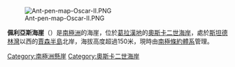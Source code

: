 {{Unreferenced|time=2021-10-13T07:44:14+00:00}}
[[Image:Ant-pen-map-Oscar-II.PNG|thumb]]

{{coord|66|4|S|61|23|W|display=title}}

'''佩利亞斯海崖'''（{{lang-en|Pelias Bluff}}）是[[南極洲|南極洲]]的海崖，位於[[葛拉漢地|葛拉漢地]]的[[奧斯卡二世海岸|奧斯卡二世海岸]]，處於[[斯坦德林灣|斯坦德林灣]]以西的[[賈森半島|賈森半島]]北岸，海拔高度超過150米，現時由[[南極條約體系|南極條約體系]]管理。

{{DEFAULTSORT:Pelias Bluff}}
[[Category:南極洲懸崖|Category:南極洲懸崖]]
[[Category:奧斯卡二世海岸|Category:奧斯卡二世海岸]]


{{OscarIICoast-geo-stub}}